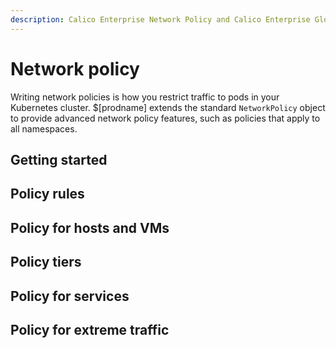 ```yaml
---
description: Calico Enterprise Network Policy and Calico Enterprise Global Network Policy are the fundamental resources to secure workloads and hosts, and to adopt a zero trust security model.
---
```



# Network policy

Writing network policies is how you restrict traffic to pods in your Kubernetes cluster.
$[prodname] extends the standard `NetworkPolicy` object to provide advanced network policy features, such as policies that apply to all namespaces.

## Getting started

<DocCardLinkLayout>
  <DocCardLink docId='network-policy/policy-best-practices' />
  <DocCardLink docId='network-policy/beginners/kubernetes-default-deny' />
  <DocCardLink docId='network-policy/beginners/calico-network-policy' />
  <DocCardLink docId='network-policy/networksets' />
  <DocCardLink docId='network-policy/domain-based-policy' />
  <DocCardLink docId='network-policy/recommendations/policy-recommendations' />
</DocCardLinkLayout>


## Policy rules

<DocCardLinkLayout>
  <DocCardLink docId='network-policy/beginners/policy-rules/policy-rules-overview' />
  <DocCardLink docId='network-policy/beginners/policy-rules/namespace-policy' />
  <DocCardLink docId='network-policy/beginners/policy-rules/service-policy' />
  <DocCardLink docId='network-policy/beginners/policy-rules/service-accounts' />
  <DocCardLink docId='network-policy/beginners/policy-rules/external-ips-policy' />
  <DocCardLink docId='network-policy/beginners/policy-rules/icmp-ping' />
</DocCardLinkLayout>

## Policy for hosts and VMs

<DocCardLinkLayout>
  <DocCardLink docId='network-policy/hosts/protect-hosts' />
  <DocCardLink docId='network-policy/hosts/kubernetes-nodes' />
  <DocCardLink docId='network-policy/hosts/protect-hosts-tutorial' />
  <DocCardLink docId='network-policy/hosts/host-forwarded-traffic' />
</DocCardLinkLayout>

## Policy tiers

<DocCardLinkLayout>
  <DocCardLink docId='network-policy/policy-tiers/tiered-policy' />
  <DocCardLink docId='network-policy/policy-tiers/allow-tigera' />
  <DocCardLink docId='network-policy/policy-tiers/policy-tutorial-ui' />
  <DocCardLink docId='network-policy/policy-tiers/rbac-tiered-policies' />
</DocCardLinkLayout>

## Policy for services

<DocCardLinkLayout>
  <DocCardLink docId='network-policy/beginners/services/kubernetes-node-ports' />
  <DocCardLink docId='network-policy/beginners/services/services-cluster-ips' />
</DocCardLinkLayout>

## Policy for extreme traffic

<DocCardLinkLayout>
  <DocCardLink docId='network-policy/extreme-traffic/high-connection-workloads' />
  <DocCardLink docId='network-policy/extreme-traffic/defend-dos-attack' />
</DocCardLinkLayout>